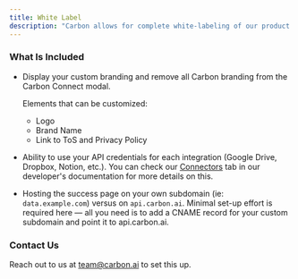 ```yaml
---
title: White Label
description: "Carbon allows for complete white-labeling of our product."
---
```


### What Is Included

- Display your custom branding and remove all Carbon branding from the Carbon Connect modal.
    
    Elements that can be customized:
    
    * Logo
    * Brand Name
    * Link to ToS and Privacy Policy

- Ability to use your API credentials for each integration (Google Drive, Dropbox, Notion, etc.). You can check our [Connectors](/connectors) tab in our developer's documentation for more details on this.
    
- Hosting the success page on your own subdomain (ie: `data.example.com`) versus on `api.carbon.ai`. Minimal set-up effort is required here — all you need is to add a CNAME record for your custom subdomain and point it to api.carbon.ai.

### Contact Us

Reach out to us at team@carbon.ai to set this up.